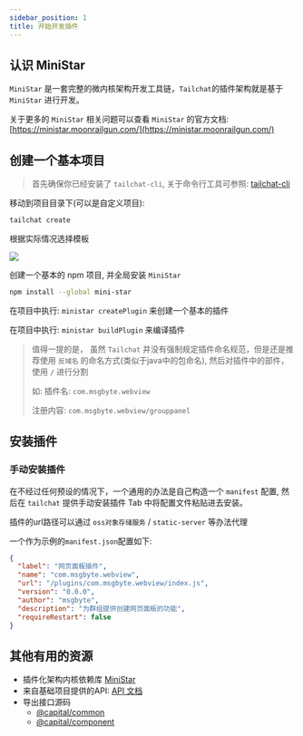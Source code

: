 ```yaml
---
sidebar_position: 1
title: 开始开发插件
---
```


## 认识 MiniStar

`MiniStar` 是一套完整的微内核架构开发工具链，`Tailchat`的插件架构就是基于 `MiniStar` 进行开发。

关于更多的 `MiniStar` 相关问题可以查看 `MiniStar` 的官方文档: [https://ministar.moonrailgun.com/](https://ministar.moonrailgun.com/)

## 创建一个基本项目


<Tabs groupId="start">
  <TabItem value="cli" label="使用命令行工具快速创建" default>

> 首先确保你已经安装了 `tailchat-cli`, 关于命令行工具可参照: [tailchat-cli](../cli/tailchat-cli)

移动到项目目录下(可以是自定义项目):

```bash
tailchat create
```

根据实际情况选择模板

![](/img/tutorial/plugin/1.png)

  </TabItem>
  <TabItem value="ministar" label="使用原生ministar创建插件项目" default>


创建一个基本的 npm 项目, 并全局安装 `MiniStar`

```bash
npm install --global mini-star
```

在项目中执行: `ministar createPlugin` 来创建一个基本的插件

在项目中执行: `ministar buildPlugin` 来编译插件

> 值得一提的是， 虽然 `Tailchat` 并没有强制规定插件命名规范，但是还是推荐使用 `反域名` 的命名方式(类似于java中的包命名), 然后对插件中的部件，使用 `/` 进行分割
>
> 如:
> 插件名: `com.msgbyte.webview`
>
> 注册内容: `com.msgbyte.webview/grouppanel`


  </TabItem>
</Tabs>



## 安装插件

### 手动安装插件

在不经过任何预设的情况下，一个通用的办法是自己构造一个 `manifest` 配置, 然后在 `tailchat` 提供手动安装插件 Tab 中将配置文件粘贴进去安装。

插件的url路径可以通过 `oss对象存储服务` / `static-server` 等办法代理

一个作为示例的`manifest.json`配置如下:

```json
{
  "label": "网页面板插件",
  "name": "com.msgbyte.webview",
  "url": "/plugins/com.msgbyte.webview/index.js",
  "version": "0.0.0",
  "author": "msgbyte",
  "description": "为群组提供创建网页面板的功能",
  "requireRestart": false
}
```

## 其他有用的资源

- 插件化架构内核依赖库 [MiniStar](https://ministar.moonrailgun.com/)
- 来自基础项目提供的API: [API 文档](./api/common)
- 导出接口源码
  - [@capital/common](https://github.com/msgbyte/tailchat/blob/master/client/web/src/plugin/common/index.ts)
  - [@capital/component](https://github.com/msgbyte/tailchat/blob/master/client/web/src/plugin/component/index.tsx)
